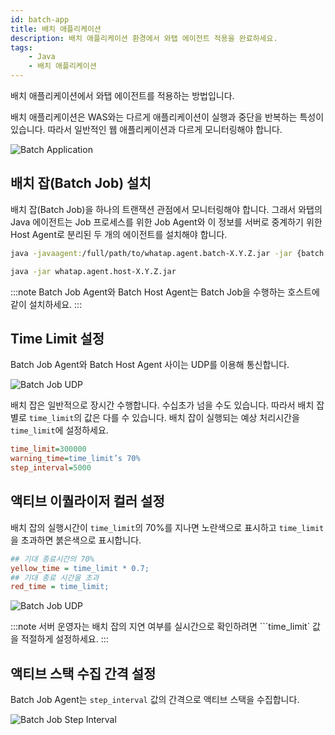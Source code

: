 ```yaml
---
id: batch-app
title: 배치 애플리케이션
description: 배치 애플리케이션 환경에서 와탭 에이전트 적용을 완료하세요.
tags:
    - Java
    - 배치 애플리케이션
---
```


배치 애플리케이션에서 와탭 에이전트를 적용하는 방법입니다. 

배치 애플리케이션은 WAS와는 다르게 애플리케이션이 실행과 중단을 반복하는 특성이 있습니다. 따라서 일반적인 웹 애플리케이션과 다르게 모니터링해야 합니다.

![Batch Application](/img/batch-app-intro.png)

## 배치 잡(Batch Job) 설치

배치 잡(Batch Job)을 하나의 트랜잭션 관점에서 모니터링해야 합니다. 그래서 와탭의 Java 에이전트는 Job 프로세스를 위한 Job Agent와 이 정보를 서버로 중계하기 위한 Host Agent로 분리된 두 개의 에이전트를 설치해야 합니다.

```bash title='Batch Job Agent'
java -javaagent:/full/path/to/whatap.agent.batch-X.Y.Z.jar -jar {batch job jar}
```

```bash title='Batch Host Agent'
java -jar whatap.agent.host-X.Y.Z.jar
```

:::note
Batch Job Agent와 Batch Host Agent는 Batch Job을 수행하는 호스트에 같이 설치하세요.
:::

## Time Limit 설정

Batch Job Agent와 Batch Host Agent 사이는 UDP를 이용해 통신합니다.

![Batch Job UDP](/img/batch-app-udp.png)

배치 잡은 일반적으로 장시간 수행합니다. 수십초가 넘을 수도 있습니다. 따라서 배치 잡 별로 ```time_limit```의 값은 다를 수 있습니다. 배치 잡이 실행되는 예상 처리시간을 ```time_limit```에 설정하세요.

```ini title=whatap.conf
time_limit=300000
warning_time=time_limit’s 70%
step_interval=5000
```

## 액티브 이퀄라이저 컬러 설정

배치 잡의 실행시간이 ```time_limit```의 70%를 지나면 노란색으로 표시하고 ```time_limit```을 초과하면 붉은색으로 표시합니다.

```ini title='whatap.conf' {2,4} showLineNumbers
## 기대 종료시간의 70%
yellow_time = time_limit * 0.7;
## 기대 종료 시간을 초과
red_time = time_limit;
```

![Batch Job UDP](/img/batch-app-timelimit.png)

:::note
서버 운영자는 배치 잡의 지연 여부를 실시간으로 확인하려면 ```time_limit` 값을 적절하게 설정하세요.
:::

## 액티브 스택 수집 간격 설정

Batch Job Agent는 ```step_interval``` 값의 간격으로 액티브 스택을 수집합니다. 

![Batch Job Step Interval](/img/batch-app-prof.png)